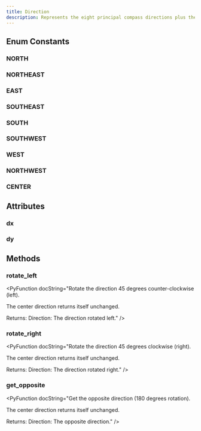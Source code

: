 ```yaml
---
title: Direction
description: Represents the eight principal compass directions plus the center (no movement).
---
```



## Enum Constants

### NORTH

<PyAttribute type="" value="(0, 1)" docString="Direction that points north (up)." />

### NORTHEAST

<PyAttribute type="" value="(1, 1)" docString="Direction that points northeast (up and right)." />

### EAST

<PyAttribute type="" value="(1, 0)" docString="Direction that points east (right)." />

### SOUTHEAST

<PyAttribute type="" value="(1, -1)" docString="Direction that points southeast (down and right)." />

### SOUTH

<PyAttribute type="" value="(0, -1)" docString="Direction that points south (down)." />

### SOUTHWEST

<PyAttribute type="" value="(-1, -1)" docString="Direction that points southwest (down and left)." />

### WEST

<PyAttribute type="" value="(-1, 0)" docString="Direction that points west (left)." />

### NORTHWEST

<PyAttribute type="" value="(-1, 1)" docString="Direction that points northwest (up and left)." />

### CENTER

<PyAttribute type="" value="(0, 0)" docString="Direction that points center (not moving)." />


## Attributes

### dx

<PyAttribute type="int" value="" docString="Get the change in the x direction." />

### dy

<PyAttribute type="int" value="" docString="Get the change in the y direction." />


## Methods

### rotate_left

<PyFunctionSignature signature="def rotate_left() -> Direction" />

<PyFunction docString="Rotate the direction 45 degrees counter-clockwise (left).

The center direction returns itself unchanged.

Returns:
    Direction: The direction rotated left." />
### rotate_right

<PyFunctionSignature signature="def rotate_right() -> Direction" />

<PyFunction docString="Rotate the direction 45 degrees clockwise (right).

The center direction returns itself unchanged.

Returns:
    Direction: The direction rotated right." />
### get_opposite

<PyFunctionSignature signature="def get_opposite() -> Direction" />

<PyFunction docString="Get the opposite direction (180 degrees rotation).

The center direction returns itself unchanged.

Returns:
    Direction: The opposite direction." />